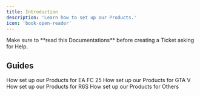 ```yaml
---
title: Introduction
description: 'Learn how to set up our Products.'
icon: 'book-open-reader'
---
```


<Warning>
Make sure to **read this Documentations** before creating a Ticket asking for Help.
</Warning>

## Guides

<CardGroup cols={2}>
  <Card
    title="EA FC 25"
    icon="futbol"
    href="/eafc/"
  >
    How set up our Products for EA FC 25
  </Card>
  <Card
    title="GTA V"
    icon="car"
    href="/gta/"
  >
    How set up our Products for GTA V
  </Card>
  <Card
    title="R6S"
    icon="gun"
    href="/r6s/"
  >
    How set up our Products for R6S
  </Card>
  <Card
    title="Others"
    icon="stars"
    href="/others/"
  >
    How set up our Products for Others
  </Card>
</CardGroup>
